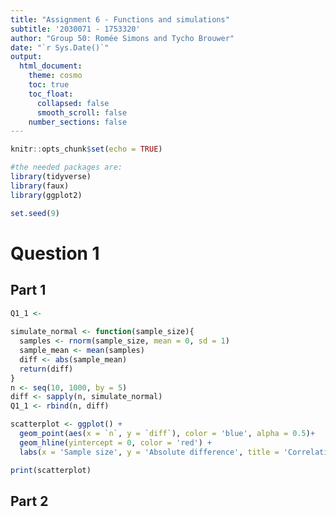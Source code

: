 ```yaml
---
title: "Assignment 6 - Functions and simulations"
subtitle: '2030071 - 1753320'
author: "Group 50: Romée Simons and Tycho Brouwer"
date: "`r Sys.Date()`"
output:
  html_document:
    theme: cosmo
    toc: true
    toc_float:
      collapsed: false
      smooth_scroll: false
    number_sections: false
---
```


```r
knitr::opts_chunk$set(echo = TRUE)

#the needed packages are: 
library(tidyverse)
library(faux)
library(ggplot2)

set.seed(9)
```

# Question 1
## Part 1
```r

Q1_1 <- 
  
simulate_normal <- function(sample_size){
  samples <- rnorm(sample_size, mean = 0, sd = 1)
  sample_mean <- mean(samples)
  diff <- abs(sample_mean)
  return(diff)
}
n <- seq(10, 1000, by = 5)
diff <- sapply(n, simulate_normal)
Q1_1 <- rbind(n, diff)

scatterplot <- ggplot() + 
  geom_point(aes(x = `n`, y = `diff`), color = 'blue', alpha = 0.5)+
  geom_hline(yintercept = 0, color = 'red') +
  labs(x = 'Sample size', y = 'Absolute difference', title = 'Correlation between sample size and absolute difference') 

print(scatterplot)

```

## Part 2
```r

```

